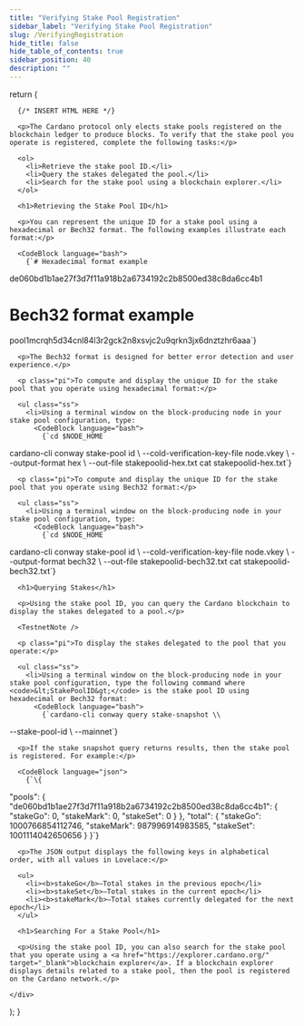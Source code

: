 ```yaml
---
title: "Verifying Stake Pool Registration"
sidebar_label: "Verifying Stake Pool Registration"
slug: /VerifyingRegistration
hide_title: false
hide_table_of_contents: true
sidebar_position: 40
description: ""
---
```





  return (
    <div>

      {/* INSERT HTML HERE */}

      <p>The Cardano protocol only elects stake pools registered on the blockchain ledger to produce blocks. To verify that the stake pool you operate is registered, complete the following tasks:</p>

      <ol>
        <li>Retrieve the stake pool ID.</li>
        <li>Query the stakes delegated the pool.</li>
        <li>Search for the stake pool using a blockchain explorer.</li>
      </ol>

      <h1>Retrieving the Stake Pool ID</h1>

      <p>You can represent the unique ID for a stake pool using a hexadecimal or Bech32 format. The following examples illustrate each format:</p>

      <CodeBlock language="bash">
        {`# Hexadecimal format example
de060bd1b1ae27f3d7f11a918b2a6734192c2b8500ed38c8da6cc4b1
# Bech32 format example
pool1mcrqh5d34cnl84l3r2gck2n8xsvjc2u9qrkn3jx6dnztzhr6aaa`}
      </CodeBlock>

      <p>The Bech32 format is designed for better error detection and user experience.</p>

      <p class="pi">To compute and display the unique ID for the stake pool that you operate using hexadecimal format:</p>
      
      <ul class="ss">
        <li>Using a terminal window on the block-producing node in your stake pool configuration, type:
          <CodeBlock language="bash">
            {`cd $NODE_HOME
cardano-cli conway stake-pool id \\
  --cold-verification-key-file node.vkey \\
  --output-format hex \\
  --out-file stakepoolid-hex.txt
cat stakepoolid-hex.txt`}
          </CodeBlock>
        </li>
      </ul>

      <p class="pi">To compute and display the unique ID for the stake pool that you operate using Bech32 format:</p>
      
      <ul class="ss">
        <li>Using a terminal window on the block-producing node in your stake pool configuration, type:
          <CodeBlock language="bash">
            {`cd $NODE_HOME
cardano-cli conway stake-pool id \\
  --cold-verification-key-file node.vkey \\
  --output-format bech32 \\
  --out-file stakepoolid-bech32.txt
cat stakepoolid-bech32.txt`}
          </CodeBlock>
        </li>
      </ul>

      <h1>Querying Stakes</h1>

      <p>Using the stake pool ID, you can query the Cardano blockchain to display the stakes delegated to a pool.</p>

      <TestnetNote />

      <p class="pi">To display the stakes delegated to the pool that you operate:</p>
      
      <ul class="ss">
        <li>Using a terminal window on the block-producing node in your stake pool configuration, type the following command where <code>&lt;StakePoolID&gt;</code> is the stake pool ID using hexadecimal or Bech32 format:
          <CodeBlock language="bash">
            {`cardano-cli conway query stake-snapshot \\
  --stake-pool-id <StakePoolID> \\
  --mainnet`}
          </CodeBlock>
        </li>
      </ul>

      <p>If the stake snapshot query returns results, then the stake pool is registered. For example:</p>

      <CodeBlock language="json">
        {`\{
  "pools": \{
    "de060bd1b1ae27f3d7f11a918b2a6734192c2b8500ed38c8da6cc4b1": \{
      "stakeGo": 0,
      "stakeMark": 0,
      "stakeSet": 0
    \}
  \},
  "total": \{
    "stakeGo": 1000766854112746,
    "stakeMark": 987996914983585,
    "stakeSet": 1001114042650656
  \}
\}`}
      </CodeBlock>

      <p>The JSON output displays the following keys in alphabetical order, with all values in Lovelace:</p>

      <ul>
        <li><b>stakeGo</b>—Total stakes in the previous epoch</li>
        <li><b>stakeSet</b>—Total stakes in the current epoch</li>
        <li><b>stakeMark</b>—Total stakes currently delegated for the next epoch</li>
      </ul>

      <h1>Searching For a Stake Pool</h1>

      <p>Using the stake pool ID, you can also search for the stake pool that you operate using a <a href="https://explorer.cardano.org/" target="_blank">blockchain explorer</a>. If a blockchain explorer displays details related to a stake pool, then the pool is registered on the Cardano network.</p>

    </div>
  );
}

<HTMLContent />

